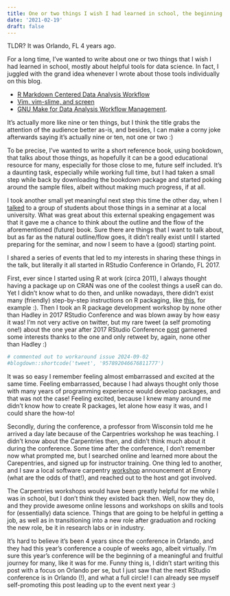 ```yaml
---
title: One or two things I wish I had learned in school, the beginning
date: '2021-02-19'
draft: false
---
```


TLDR? It was Orlando, FL 4 years ago.

For a long time, I've wanted to write about one or two things that I wish I had learned in school, mostly about helpful tools for data science. In fact, I juggled with the grand idea whenever I wrote about those tools individually on this blog. 

- [R Markdown Centered Data Analysis Workflow](https://joongsup.rbind.io/post/2019/10/17/rmarkdown-centered-data-analysis-workflow/)
- [Vim, vim-slime, and screen](https://joongsup.rbind.io/post/2018/10/06/vim-and-slime/)
- [GNU Make for Data Analysis Workflow Management](https://joongsup.rbind.io/post/2018/08/26/gnu-make-for-workflow-manager/).

It's actually more like nine or ten things, but I think the title grabs the attention of the audience better as-is, and besides, I can make a corny joke afterwards saying it's actually nine or ten, not one or two :)

To be precise, I've wanted to write a short reference book, using bookdown, that talks about those things, as hopefully it can be a good educational resource for many, especially for those close to me, future self included. It's a daunting task, especially while working full time, but I had taken a small step while back by downloading the bookdown package and started poking around the sample files, albeit without making much progress, if at all. 

I took another small yet meaningful next step this time the other day, when I [talked](https://github.com/joongsup/ksu-seminar) to a group of students about those things in a seminar at a local university. What was great about this external speaking engagement was that it gave me a chance to think about the outline and the flow of the aforementioned (future) book. Sure there are things that I want to talk about, but as far as the natural outline/flow goes, it didn't really exist until I started preparing for the seminar, and now I seem to have a (good) starting point. 

I shared a series of events that led to my interests in sharing these things in the talk, but literally it all started in RStudio Conference in Orlando, FL 2017. 

First, ever since I started using R at work (circa 2011), I always thought having a package up on CRAN was one of the coolest things a useR can do. Yet I didn't know what to do then, and unlike nowadays, there didn't exist many (friendly) step-by-step instructions on R packaging, like [this](https://joongsup.rbind.io/slides/r_pkg_devel#1), for example :). Then I took an R package development workshop by none other than Hadley in 2017 RStudio Conference and was blown away by how easy it was! I'm not very active on twitter, but my rare tweet (a self promoting one!) about the one year after 2017 RStudio Conference [post](https://joongsup.rbind.io/post/2018/01/29/one-year-after-rstudio-conf-2017/) garnered some interests thanks to the one and only retweet by, again, none other than Hadley :)


```r
# commented out to workaround issue 2024-09-02
#blogdown::shortcode('tweet', '957892046676811777')
```


It was so easy I remember feeling almost embarrassed and excited at the same time. Feeling embarrassed, because I had always thought only those with many years of programming experience would develop packages, and that was not the case! Feeling excited, because I knew many around me didn't know how to create R packages, let alone how easy it was, and I could share the how-to! 

Secondly, during the conference, a professor from Wisconsin told me he arrived a day late because of the Carpentries workshop he was teaching. I didn't know about the Carpentries then, and didn't think much about it during the conference. Some time after the conference, I don't remember now what prompted me, but I searched online and learned more about the Carepentries, and signed up for instructor training. One thing led to another, and I saw a local software carpentry [workshop](https://data-science-for-scientists-atl.github.io/2018-09-22-emory/) announcement at Emory (what are the odds of that!), and reached out to the host and got involved. 

The Carpentries workshops would have been greatly helpful for me while I was in school, but I don't think they existed back then. Well, now they do, and they provide awesome online lessons and workshops on  skills and tools for (essentially) data science. Things that are going to be helpful in getting a job, as well as in transitioning into a new role after graduation and rocking the new role, be it in research labs or in industry.

It's hard to believe it's been 4 years since the conference in Orlando, and they had this year's conference a couple of weeks ago, albeit virtually. I'm sure this year's conference will be the beginning of a meaningful and fruitful journey for many, like it was for me. Funny thing is, I didn't start writing this post with a focus on Orlando per se, but I just saw that the next RStudio conference is in Orlando (!), and what a full circle! I can already see myself self-promoting this post leading up to the event next year :) 





